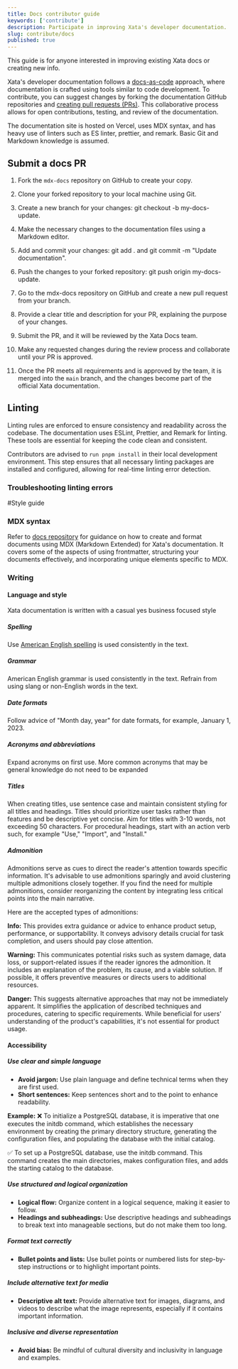 ```yaml
---
title: Docs contributor guide
keywords: ['contribute']
description: Participate in improving Xata's developer documentation.
slug: contribute/docs
published: true
---
```


This guide is for anyone interested in improving existing Xata docs or creating new info.

Xata's developer documentation follows a [docs-as-code](https://www.writethedocs.org/guide/docs-as-code/) approach, where documentation is crafted using tools similar to code development. To contribute, you can suggest changes by forking the documentation GitHub repositories and [creating pull requests (PRs)](https://docs-template.consensys.io/contribute/submit-a-contribution). This collaborative process allows for open contributions, testing, and review of the documentation.

<Alert status="info">
  The documentation site is hosted on Vercel, uses MDX syntax, and has heavy use of linters such as ES linter, prettier,
  and remark. Basic Git and Markdown knowledge is assumed.
</Alert>

## Submit a docs PR

1.  Fork the `mdx-docs` repository on GitHub to create your copy.

2.  Clone your forked repository to your local machine using Git.

3.  Create a new branch for your changes: git checkout -b my-docs-update.

4.  Make the necessary changes to the documentation files using a Markdown editor.

5.  Add and commit your changes: git add . and git commit -m "Update documentation".

6.  Push the changes to your forked repository: git push origin my-docs-update.

7.  Go to the mdx-docs repository on GitHub and create a new pull request from your branch.

8.  Provide a clear title and description for your PR, explaining the purpose of your changes.

9.  Submit the PR, and it will be reviewed by the Xata Docs team.

10. Make any requested changes during the review process and collaborate until your PR is approved.

11. Once the PR meets all requirements and is approved by the team, it is merged into the `main` branch, and the changes become part of the official Xata documentation.

## Linting

Linting rules are enforced to ensure consistency and readability across the codebase. The documentation uses ESLint, Prettier, and Remark for linting. These tools are essential for keeping the code clean and consistent.

Contributors are advised to `run pnpm install` in their local development environment. This step ensures that all necessary linting packages are installed and configured, allowing for real-time linting error detection.

### Troubleshooting linting errors

\#Style guide

### MDX syntax

Refer to [docs repository](https://github.com/xataio/mdx-docs?tab=readme-ov-file) for guidance on how to create and format documents using MDX (Markdown Extended) for Xata's documentation. It covers some of the aspects of using frontmatter, structuring your documents effectively, and incorporating unique elements specific to MDX.

### Writing

#### Language and style

Xata documentation is written with a casual yes business focused style

##### Spelling

Use [American English spelling](https://www.merriam-webster.com/) is used consistently in the text.

##### Grammar

American English grammar is used consistently in the text. Refrain from using slang or non-English words in the text.

##### Date formats

Follow advice of "Month day, year" for date formats, for example, January 1, 2023.

##### Acronyms and abbreviations

Expand acronyms on first use. More common acronyms that may be general knowledge do not need to be expanded

##### Titles

When creating titles, use sentence case and maintain consistent styling for all titles and headings. Titles should prioritize user tasks rather than features and be descriptive yet concise. Aim for titles with 3-10 words, not exceeding 50 characters. For procedural headings, start with an action verb such, for example "Use," "Import", and "Install."

##### Admonition

Admonitions serve as cues to direct the reader's attention towards specific information. It's advisable to use admonitions sparingly and avoid clustering multiple admonitions closely together. If you find the need for multiple admonitions, consider reorganizing the content by integrating less critical points into the main narrative.

Here are the accepted types of admonitions:

**Info:** This provides extra guidance or advice to enhance product setup, performance, or supportability. It conveys advisory details crucial for task completion, and users should pay close attention.

**Warning:** This communicates potential risks such as system damage, data loss, or support-related issues if the reader ignores the admonition. It includes an explanation of the problem, its cause, and a viable solution. If possible, it offers preventive measures or directs users to additional resources.

**Danger:** This suggests alternative approaches that may not be immediately apparent. It simplifies the application of described techniques and procedures, catering to specific requirements. While beneficial for users' understanding of the product's capabilities, it's not essential for product usage.

#### Accessibility

##### Use clear and simple language

- **Avoid jargon:** Use plain language and define technical terms when they are first used.
- **Short sentences:** Keep sentences short and to the point to enhance readability.

**Example:**
❌ To initialize a PostgreSQL database, it is imperative that one executes the initdb command, which establishes the necessary environment by creating the primary directory structure, generating the configuration files, and populating the database with the initial catalog.

✅ To set up a PostgreSQL database, use the initdb command. This command creates the main directories, makes configuration files, and adds the starting catalog to the database.

##### Use structured and logical organization

- **Logical flow:** Organize content in a logical sequence, making it easier to follow.
- **Headings and subheadings:** Use descriptive headings and subheadings to break text into manageable sections, but do not make them too long.

##### Format text correctly

- **Bullet points and lists:** Use bullet points or numbered lists for step-by-step instructions or to highlight important points.

##### Include alternative text for media

- **Descriptive alt text:** Provide alternative text for images, diagrams, and videos to describe what the image represents, especially if it contains important information.

##### Inclusive and diverse representation

- **Avoid bias:** Be mindful of cultural diversity and inclusivity in language and examples.
